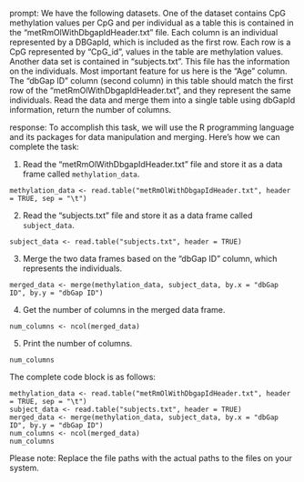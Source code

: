 prompt:
We have the following datasets. One of the dataset contains CpG methylation values per CpG and per individual as a table this is contained in the “metRmOlWithDbgapIdHeader.txt” file. Each column is an individual represented by a DBGapId, which is included as the first row. Each row is a CpG represented by "CpG_id", values in the table are methylation values. Another data set is contained in “subjects.txt”. This file has the information on the individuals. Most important feature for us here is the "Age" column. The "dbGap ID" column (second column) in this table should match the first row of the "metRmOlWithDbgapIdHeader.txt", and they represent the same individuals. 
Read the data and merge them into a single table using dbGapId information, return the number of columns.

response:
To accomplish this task, we will use the R programming language and its packages for data manipulation and merging. Here's how we can complete the task:

1. Read the "metRmOlWithDbgapIdHeader.txt" file and store it as a data frame called `methylation_data`.

```
methylation_data <- read.table("metRmOlWithDbgapIdHeader.txt", header = TRUE, sep = "\t")
```

2. Read the "subjects.txt" file and store it as a data frame called `subject_data`.

```
subject_data <- read.table("subjects.txt", header = TRUE)
```

3. Merge the two data frames based on the "dbGap ID" column, which represents the individuals.

```
merged_data <- merge(methylation_data, subject_data, by.x = "dbGap ID", by.y = "dbGap ID")
```

4. Get the number of columns in the merged data frame.

```
num_columns <- ncol(merged_data)
```

5. Print the number of columns.

```
num_columns
```

The complete code block is as follows:

```
methylation_data <- read.table("metRmOlWithDbgapIdHeader.txt", header = TRUE, sep = "\t")
subject_data <- read.table("subjects.txt", header = TRUE)
merged_data <- merge(methylation_data, subject_data, by.x = "dbGap ID", by.y = "dbGap ID")
num_columns <- ncol(merged_data)
num_columns
```

Please note: Replace the file paths with the actual paths to the files on your system.
